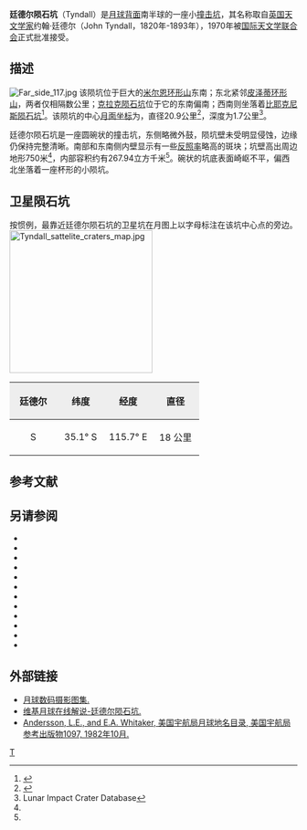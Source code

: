 {{lunar crater data|
 image=Normal tyndall.jpg|
 caption=[[月球勘测轨道飞行器|月球勘测轨道飞行器]]拍摄的图像|
 latitude=35.2|
 N_or_S=S|
 longitude=117.64|
 E_or_W=E|
 diameter=20.9公里|
 depth=1.7公里|
 colong=243|
 eponym=约翰·廷德尔}}

'''廷德尔陨石坑'''（Tyndall）是[[月球背面|月球背面]]南半球的一座小[[撞击坑|撞击坑]]，其名称取自[[英国|英国]][[天文学家|天文学家]]约翰·廷德尔（John Tyndall，1820年-1893年），1970年被[[国际天文学联合会|国际天文学联合会]]正式批准接受。

==描述==
[[File:Far_side_117.jpg|thumb]]
该陨坑位于巨大的[[米尔恩环形山|米尔恩环形山]]东南；东北紧邻[[皮泽蒂环形山|皮泽蒂环形山]]，两者仅相隔数公里；[[克拉克陨石坑|克拉克陨石坑]]位于它的东南偏南；西南则坐落着[[比耶克尼斯陨石坑|比耶克尼斯陨石坑]]<ref>{{Cite web |url=http://planetarynames.wr.usgs.gov/images/Lunar/lac_117_wac.pdf |title=Crater Tyndall on LAC-117 map |access-date=2016-07-26 |archive-date=2021-05-07 |archive-url=https://web.archive.org/web/20210507074541/https://planetarynames.wr.usgs.gov/images/Lunar/lac_117_wac.pdf }}</ref>。该陨坑的中心[[月面坐标|月面坐标]]为{{Coord|35.2|S|117.64|E|globe:Moon|nogoogle=1|noosm=1}}，直径20.9公里<ref name="IAU">{{Cite web |url=http://planetarynames.wr.usgs.gov/Feature/6011 |title=Directory of the International Astronomical Union |access-date=2016-07-26 |archive-date=2017-08-28 |archive-url=https://web.archive.org/web/20170828232959/https://planetarynames.wr.usgs.gov/Feature/6011 |dead-url=no }}</ref>，深度为1.7公里<ref name=LICD>Lunar Impact Crater Database</ref>。

廷德尔陨石坑是一座圆碗状的撞击坑，东侧略微外鼓，陨坑壁未受明显侵蚀，边缘仍保持完整清晰。南部和东南侧内壁显示有一些[[反照率|反照率]]略高的斑块；坑壁高出周边地形750米<ref name="LICD"/>，内部容积约有267.94立方千米<ref name="LICD"/>。碗状的坑底表面崎岖不平，偏西北坐落着一座杯形的小陨坑。{{clear}}

==卫星陨石坑==
按惯例，最靠近廷德尔陨石坑的卫星坑在月图上以字母标注在该坑中心点的旁边。
[[Image:Tyndall_sattelite_craters_map.jpg|250px]]

{| class="wikitable"
!width="25%" style="background:#eeeeee;" |廷德尔 
!width="25%" style="background:#eeeeee;" |纬度
!width="25%" style="background:#eeeeee;" |经度
!width="25%" style="background:#eeeeee;" |直径
|-
|align="center"|S
|align="center"|35.1° S
|align="center"|115.7° E
|align="center"|18 公里
|}{{clear}}
== 参考文献 ==
{{Reflist}}

==另请参阅==
{{refbegin}}
* {{cite book
  | last1 = Andersson
  | first1 = L. E.
  | last2 = Whitaker
  | first2 = E. A.
  | authorlink2 = Ewen Whitaker
  | date = 1982
  | title = [[NASA|NASA]] Catalogue of Lunar Nomenclature
  | publisher = NASA RP-1097
  | ref = harv
  }}
* {{cite web
  | last = Blue
  | first = Jennifer
  | date = July 25, 2007
  | title = Gazetteer of Planetary Nomenclature
  | publisher = [[United_States_Geological_Survey|USGS]]
  | url = http://planetarynames.wr.usgs.gov/
  | accessdate = 2007-08-05
  | ref = harv
  | archive-date = 2018-12-25
  | archive-url = https://web.archive.org/web/20181225170157/https://planetarynames.wr.usgs.gov/
  | dead-url = no
  }}
* {{cite book
  | last1 = Bussey
  | first1 = B.
  | authorlink1 = Ben Bussey
  | last2 = Spudis
  | first2 = P.
  | authorlink2 = Paul Spudis
  | date = 2004
  | title = The Clementine Atlas of the Moon
  | publisher = Cambridge University Press
  | location = New York
  | isbn = 978-0-521-81528-4
  | ref = harv
  }}
* {{cite book
  | last1 = Cocks
  | first1 = Elijah E.
  | last2 = Cocks
  | first2 = Josiah C.
  | date = 1995
  | title = Who's Who on the Moon: A Biographical Dictionary of Lunar Nomenclature
  | url = https://archive.org/details/isbn_9780936389271
  | publisher = Tudor Publishers
  | isbn = 978-0-936389-27-1
  | ref = harv
  }}
* {{cite web
  | last = McDowell
  | first = Jonathan
  | date = July 15, 2007
  | url = http://host.planet4589.org/astro/lunar/
  | title = Lunar Nomenclature
  | publisher = Jonathan's Space Report
  | accessdate = 2007-10-24
  | ref = harv
  | archive-date = 2018-12-25
  | archive-url = https://web.archive.org/web/20181225170156/http://host.planet4589.org/astro/lunar/
  | dead-url = no
  }}
* {{cite journal| last1 = Menzel| first1 = D. H.| last2 = Minnaert| first2 = M.| last3 = Levin| first3 = B.| last4 = Dollfus| first4 = A.| last5 = Bell| first5 = B.| title = Report on Lunar Nomenclature by the Working Group of Commission 17 of the IAU| doi = 10.1007/BF00171763| journal = Space Science Reviews| volume = 12| issue = 2| pages = 136–186| date = 1971| bibcode = 1971SSRv...12..136M| ref = harv}}
* {{cite book
  | first = Patrick
  | last = Moore
  | authorlink = Patrick Moore
  | date = 2001
  | title = On the Moon
  | url = https://archive.org/details/patrickmooreonmo00patr
  | publisher = Sterling Publishing Co.
  | isbn = 978-0-304-35469-6
  | ref = harv
  }}
* {{cite book
  | first = Fred W.
  | last = Price
  | date = 1988
  | title = The Moon Observer's Handbook
  | publisher = Cambridge University Press
  | isbn = 978-0-521-33500-3
  | ref = harv
  }}
* {{cite book
  | last = Rükl
  | first = Antonín
  | authorlink = Antonín Rükl
  | date = 1990
  | title = Atlas of the Moon
  | publisher = Kalmbach Books
  | isbn = 978-0-913135-17-4
  | ref = harv
  }}
* {{cite book
  | last = Webb
  | first = Rev. T. W.
  | authorlink = Thomas William Webb
  | date = 1962
  | title = Celestial Objects for Common Telescopes
  | url = https://archive.org/details/celestialobjects00webb
  | edition = 6th revised
  | publisher = Dover
  | isbn = 978-0-486-20917-3
  | ref = harv
  }}
* {{cite book
  | first = Ewen A.
  | last = Whitaker
  | authorlink = Ewen Whitaker
  | date = 1999
  | title = Mapping and Naming the Moon
  | publisher = Cambridge University Press
  | isbn = 978-0-521-62248-6
  | ref = harv
  }}
* {{cite book
  | first = Peter T.
  | last = Wlasuk
  | date = 2000
  | title = Observing the Moon
  | publisher = Springer
  | isbn = 978-1-85233-193-1
  | ref = harv
 }}
{{refend}}

==外部链接==
*[http://www.lpi.usra.edu/resources/lunar_orbiter/bin/srch_nam.shtml?Tyndall%7C0 月球数码摄影图集.] {{Wayback|url=http://www.lpi.usra.edu/resources/lunar_orbiter/bin/srch_nam.shtml?Tyndall%7C0 |date=20201127012909 }}
*[http://the-moon.wikispaces.com/Tyndall 维基月球在线解说-廷德尔陨石坑.] {{Wayback|url=http://the-moon.wikispaces.com/Tyndall |date=20180531115322 }}
*[http://planet4589.org/astro/lunar/RP-1097.pdf Andersson, L.E., and E.A. Whitaker, 美国宇航局月球地名目录, 美国宇航局参考出版物1097, 1982年10月.] {{Wayback|url=http://planet4589.org/astro/lunar/RP-1097.pdf |date=20141006125838 }}

[[Category:月球环形山|T]]
{{月球環形山 (T-Z)}}